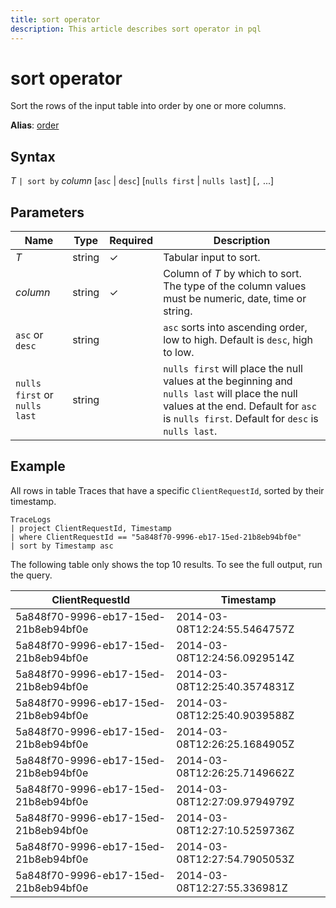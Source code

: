 ```yaml
---
title: sort operator
description: This article describes sort operator in pql
---
```

# sort operator

Sort the rows of the input table into order by one or more columns.

**Alias**: [order](sort)

## Syntax

*T* `| sort by` *column* [`asc` | `desc`] [`nulls first` | `nulls last`] [`,` ...]

## Parameters

| Name | Type | Required | Description |
| -- | -- | -- | -- |
| *T* | string | &check; | Tabular input to sort. |
| *column* | string | &check; | Column of *T* by which to sort. The type of the column values must be numeric, date, time or string.|
| `asc` or `desc` | string | | `asc` sorts into ascending order, low to high. Default is `desc`, high to low. |
| `nulls first` or `nulls last`  | string | | `nulls first` will place the null values at the beginning and `nulls last` will place the null values at the end. Default for `asc` is `nulls first`. Default for `desc` is `nulls last`.|

## Example

All rows in table Traces that have a specific `ClientRequestId`, sorted by their timestamp.

```kusto
TraceLogs
| project ClientRequestId, Timestamp
| where ClientRequestId == "5a848f70-9996-eb17-15ed-21b8eb94bf0e"
| sort by Timestamp asc
```

The following table only shows the top 10 results. To see the full output, run the query.

|ClientRequestId|Timestamp|
|--|--|
|5a848f70-9996-eb17-15ed-21b8eb94bf0e| 2014-03-08T12:24:55.5464757Z|
|5a848f70-9996-eb17-15ed-21b8eb94bf0e| 2014-03-08T12:24:56.0929514Z|
|5a848f70-9996-eb17-15ed-21b8eb94bf0e| 2014-03-08T12:25:40.3574831Z|
|5a848f70-9996-eb17-15ed-21b8eb94bf0e| 2014-03-08T12:25:40.9039588Z|
|5a848f70-9996-eb17-15ed-21b8eb94bf0e| 2014-03-08T12:26:25.1684905Z|
|5a848f70-9996-eb17-15ed-21b8eb94bf0e| 2014-03-08T12:26:25.7149662Z|
|5a848f70-9996-eb17-15ed-21b8eb94bf0e| 2014-03-08T12:27:09.9794979Z|
|5a848f70-9996-eb17-15ed-21b8eb94bf0e| 2014-03-08T12:27:10.5259736Z|
|5a848f70-9996-eb17-15ed-21b8eb94bf0e| 2014-03-08T12:27:54.7905053Z|
|5a848f70-9996-eb17-15ed-21b8eb94bf0e| 2014-03-08T12:27:55.336981Z|